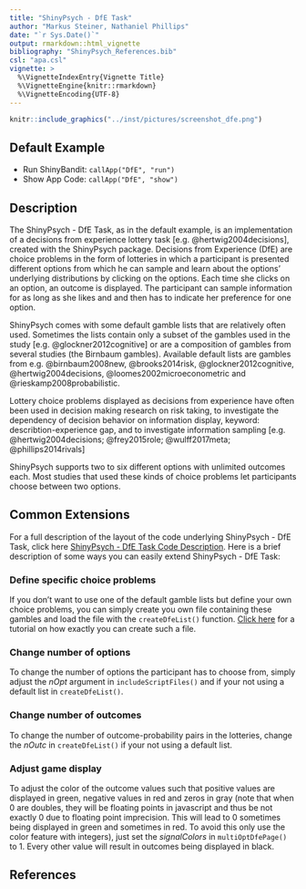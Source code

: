 ```yaml
---
title: "ShinyPsych - DfE Task"
author: "Markus Steiner, Nathaniel Phillips"
date: "`r Sys.Date()`"
output: rmarkdown::html_vignette
bibliography: "ShinyPsych_References.bib"
csl: "apa.csl"
vignette: >
  %\VignetteIndexEntry{Vignette Title}
  %\VignetteEngine{knitr::rmarkdown}
  %\VignetteEncoding{UTF-8}
---
```


```r
knitr::include_graphics("../inst/pictures/screenshot_dfe.png")
```


## Default Example

* Run ShinyBandit: `callApp("DfE", "run")`
* Show App Code: `callApp("DfE", "show")`

## Description

The ShinyPsych - DfE Task, as in the default example, is an implementation of a decisions from experience lottery task [e.g. @hertwig2004decisions], created with the ShinyPsych package. Decisions from Experience (DfE) are choice problems in the form of lotteries in which a participant is presented different options from which he can sample and learn about the options' underlying distributions by clicking on the options. Each time she clicks on an option, an outcome is displayed. The participant can sample information for as long as she likes and and then has to indicate her preference for one option.

ShinyPsych comes with some default gamble lists that are relatively often used. Sometimes the lists contain only a subset of the gambles used in the study [e.g. @glockner2012cognitive] or are a composition of gambles from several studies (the Birnbaum gambles). Available default lists are gambles from e.g. @birnbaum2008new, @brooks2014risk, @glockner2012cognitive, @hertwig2004decisions, @loomes2002microeconometric and @rieskamp2008probabilistic.

Lottery choice problems displayed as decisions from experience have often been used in decision making research on risk taking, to investigate the dependency of decision behavior on information display, keyword: describtion-experience gap, and to investigate information sampling [e.g. @hertwig2004decisions; @frey2015role; @wulff2017meta; @phillips2014rivals]

ShinyPsych supports two to six different options with unlimited outcomes each. Most studies that used these kinds of choice problems let participants choose between two options.

## Common Extensions

For a full description of the layout of the code underlying ShinyPsych - DfE Task, click here [ShinyPsych - DfE Task Code Description](ShinyPsych_DfECode.html). Here is a brief description of some ways you can easily extend ShinyPsych - DfE Task:

### Define specific choice problems

If you don't want to use one of the default gamble lists but define your own choice problems, you can simply create you own file containing these gambles and load the file with the `createDfeList()` function. [Click here](ShinyPsych_GambleFiles.html) for a tutorial on how exactly you can create such a file.

### Change number of options

To change the number of options the participant has to choose from, simply adjust the *nOpt* argument in `includeScriptFiles()` and if your not using a default list in `createDfeList()`.

### Change number of outcomes

To change the number of outcome-probability pairs in the lotteries, change the *nOutc* in `createDfeList()` if your not using a default list.

### Adjust game display

To adjust the color of the outcome values such that positive values are displayed in green, negative values in red and zeros in gray (note that when 0 are doubles, they will be floating points in javascript and thus be not exactly 0 due to floating point imprecision. This will lead to 0 sometimes being displayed in green and sometimes in red. To avoid this only use the color feature with integers), just set the *signalColors* in `multiOptDfePage()` to 1. Every other value will result in outcomes being displayed in black. 

## References
